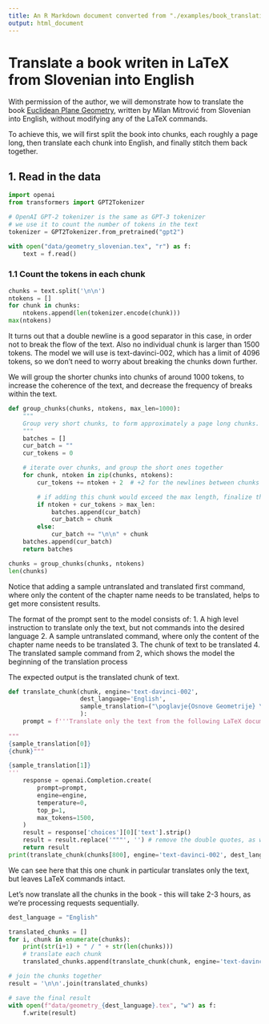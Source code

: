 ```yaml
---
title: An R Markdown document converted from "./examples/book_translation/translate_latex_book.ipynb"
output: html_document
---
```


# Translate a book writen in LaTeX from Slovenian into English

With permission of the author, we will demonstrate how to translate the book [Euclidean Plane Geometry](https://sites.google.com/site/projektivna/), written by Milan Mitrović from Slovenian into English, without modifying any of the LaTeX commands.

To achieve this, we will first split the book into chunks, each roughly a page long, then translate each chunk into English, and finally stitch them back together.

## 1. Read in the data

```python
import openai
from transformers import GPT2Tokenizer

# OpenAI GPT-2 tokenizer is the same as GPT-3 tokenizer
# we use it to count the number of tokens in the text
tokenizer = GPT2Tokenizer.from_pretrained("gpt2")

with open("data/geometry_slovenian.tex", "r") as f:
    text = f.read()
```

### 1.1 Count the tokens in each chunk

```python
chunks = text.split('\n\n')
ntokens = []
for chunk in chunks:
    ntokens.append(len(tokenizer.encode(chunk)))
max(ntokens)
```

It turns out that a double newline is a good separator in this case, in order not to break the flow of the text. Also no individual chunk is larger than 1500 tokens. The model we will use is text-davinci-002, which has a limit of 4096 tokens, so we don't need to worry about breaking the chunks down further.

We will group the shorter chunks into chunks of around 1000 tokens, to increase the coherence of the text, and decrease the frequency of breaks within the text.

```python
def group_chunks(chunks, ntokens, max_len=1000):
    """
    Group very short chunks, to form approximately a page long chunks.
    """
    batches = []
    cur_batch = ""
    cur_tokens = 0

    # iterate over chunks, and group the short ones together
    for chunk, ntoken in zip(chunks, ntokens):
        cur_tokens += ntoken + 2  # +2 for the newlines between chunks

        # if adding this chunk would exceed the max length, finalize the current batch and start a new one
        if ntoken + cur_tokens > max_len:
            batches.append(cur_batch)
            cur_batch = chunk
        else:
            cur_batch += "\n\n" + chunk
    batches.append(cur_batch)
    return batches

chunks = group_chunks(chunks, ntokens)
len(chunks)
```

Notice that adding a sample untranslated and translated first command, where only the content of the chapter name needs to be translated, helps to get more consistent results.

The format of the prompt sent to the model consists of:
1. A high level instruction to translate only the text, but not commands into the desired language
2. A sample untranslated command, where only the content of the chapter name needs to be translated
3. The chunk of text to be translated
4. The translated sample command from 2, which shows the model the beginning of the translation process

The expected output is the translated chunk of text.

```python
def translate_chunk(chunk, engine='text-davinci-002',
                    dest_language='English',
                    sample_translation=("\poglavje{Osnove Geometrije} \label{osn9Geom}", "\poglavje{The basics of Geometry} \label{osn9Geom}")
                    ):
    prompt = f'''Translate only the text from the following LaTeX document into {dest_language}. Leave all LaTeX commands unchanged
    
"""
{sample_translation[0]}
{chunk}"""

{sample_translation[1]}
'''
    response = openai.Completion.create(
        prompt=prompt,
        engine=engine,
        temperature=0,
        top_p=1,
        max_tokens=1500,
    )
    result = response['choices'][0]['text'].strip()
    result = result.replace('"""', '') # remove the double quotes, as we used them to surround the text
    return result
print(translate_chunk(chunks[800], engine='text-davinci-002', dest_language='English'))
```

We can see here that this one chunk in particular translates only the text, but leaves LaTeX commands intact.

Let's now translate all the chunks in the book - this will take 2-3 hours, as we're processing requests sequentially.

```python
dest_language = "English"

translated_chunks = []
for i, chunk in enumerate(chunks):
    print(str(i+1) + " / " + str(len(chunks)))
    # translate each chunk
    translated_chunks.append(translate_chunk(chunk, engine='text-davinci-002', dest_language=dest_language))

# join the chunks together
result = '\n\n'.join(translated_chunks)

# save the final result
with open(f"data/geometry_{dest_language}.tex", "w") as f:
    f.write(result)
```

